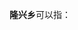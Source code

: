 '''隆兴乡'''可以指：
{{PRC admin/disambig|51/13/03/208/000|51/15/21/203/000|62/12/02/217/000}}
{{disambig|cat=三字中国乡名消歧义}}